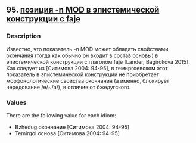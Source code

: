 ## 95. <a href =  'https://agricolamz.github.io/The_Circassian_Isoglosses_Database/95.html'>позиция -n MOD в эпистемической конструкции с faje</a>
### Description

Известно, что показатель -n MOD может обладать свойствами окончания (тогда как обычно он входит в состав основы) в эпистемической конструкции с глаголом faje [Lander, Bagirokova 2015]. Как следует из [Ситимова 2004: 94-95], в темиргоевском этот показатель в эпистемической конструкции не приобретает морфонологические свойства окончания (а именно, блокирует чередование /e/~/a/), в отличие от бжедугского.


### Values
There are the following value for each idiom:

* Bzhedug окончание [Ситимова 2004: 94-95]
* Temirgoi основа [Ситимова 2004: 94-95]

